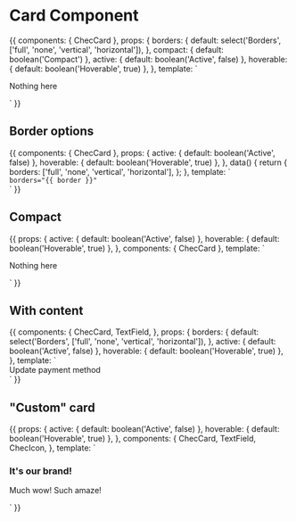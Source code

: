 
<Meta title="Components/Card" component={ChecCard} />

# Card Component

<Props of={ChecCard} />

<Preview>
  <Story name="Default">
    {{
      components: {
        ChecCard
      },
      props: {
        borders: {
          default: select('Borders', ['full', 'none', 'vertical', 'horizontal']),
        },
        compact: {
          default: boolean('Compact')
        },
        active: {
          default: boolean('Active', false)
        },
        hoverable: {
          default: boolean('Hoverable', true)
        },
      },
      template: `
        <div class="p-16 flex justify-center w-full bg-gray-100">
          <ChecCard :borders="borders" :compact="compact" :active="active" :hoverable="hoverable" class="w-40 h-40">
            <p class="self-center mx-auto">Nothing here</p>
          </ChecCard>
        </div>`
    }}
  </Story>
</Preview>

## Border options

<Preview>
  <Story name="Border options">
    {{
      components: {
        ChecCard
      },
      props: {
        active: {
          default: boolean('Active', false)
        },
        hoverable: {
          default: boolean('Hoverable', true)
        },
      },
      data() {
        return {
          borders: ['full', 'none', 'vertical', 'horizontal'],
        };
      },
      template: `
        <div class="p-16 flex flex-col justify-between items-center w-full bg-gray-100 space-y-4">
          <ChecCard v-for="border in borders" :borders="border" :active="active" :hoverable="hoverable" class="w-1/2 h-40 text-center">
            <code class="text-center">borders="{{ border }}"</code>
          </ChecCard>
        </div>`
    }}
  </Story>
</Preview>

## Compact

<Preview>
  <Story name="Compact">
    {{
      props: {
        active: {
          default: boolean('Active', false)
        },
        hoverable: {
          default: boolean('Hoverable', true)
        },
      },
      components: {
        ChecCard
      },
      template: `
        <div class="p-16 flex justify-center w-full bg-gray-100">
          <ChecCard borders="full" compact :active="active" :hoverable="hoverable" class="w-40 h-40">
            <p class="self-center mx-auto">Nothing here</p>
          </ChecCard>
        </div>`
    }}
  </Story>
</Preview>

## With content

<Preview>
  <Story name="With inner elements">
    {{
      components: {
        ChecCard,
        TextField,
      },
      props: {
        borders: {
          default: select('Borders', ['full', 'none', 'vertical', 'horizontal']),
        },
        active: {
          default: boolean('Active', false)
        },
        hoverable: {
          default: boolean('Hoverable', true)
        },
      },
      template: `
        <div class="p-16 flex justify-center w-full font-lato">
          <ChecCard
            :borders="borders"
            class="w-full max-w-lg"
            tailwind="bg-gray-100"
            :active="active"
            :hoverable="hoverable"
          >
            <span class="block text-lg text-gray-500 font-bold mb-4">
              Update payment method
            </span>
            <!-- flex grid -->
            <div class="flex -mx-2">
              <div class="w-1/2 px-2">
                <TextField
                  class="w-full"
                  placeholder="First Name"
                />
              </div>
              <div class="w-1/2 px-2">
                <TextField
                  class="w-full"
                  placeholder="Last Name"
                />
              </div>
            </div>
          </ChecCard>
        </div>`
    }}
  </Story>
</Preview>

## "Custom" card

<Preview>
  <Story name="Fancy overlay">
    {{
      props: {
        active: {
          default: boolean('Active', false)
        },
        hoverable: {
          default: boolean('Hoverable', true)
        },
      },
      components: {
        ChecCard,
        TextField,
        ChecIcon,
      },
      template: `
        <div class="p-16 flex justify-center w-full font-lato">
          <ChecCard
            borders="none"
            class="text-white w-full max-w-lg"
            tailwind="bg-primary-gradient"
            :active="active"
            :hoverable="hoverable"
          >
            <h3 class="text-white mb-4">
              It's our brand!
            </h3>
            <p>
              Much wow! Such amaze!
            </p>
            <ChecIcon
              icon="chec"
              class="absolute w-32 h-32 text-white pointer-events-none opacity-25 bottom-0"
              style="right: 20px"
            />
          </ChecCard>
        </div>`
    }}
  </Story>
</Preview>
